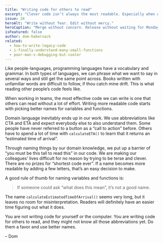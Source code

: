 ```yaml
---
title: "Writing code for others to read"
excerpt: "Clever code isn’t always the most readable. Especially when working in teams, readability has to come first."
issue: 34
heroAlt: "Write without fear. Edit without mercy."
heroCaption: "Merge without concern. Release without waiting for Monday."
isFeatured: false
author: dom-habersack
related:
  - how-to-write-legacy-code
  - i-finally-understand-many-small-functions
  - poor-man-s-debugging-but-cooler
---
```

Like people-languages, programming languages have a vocabulary and grammar. In both types of languages, we can phrase what we want to say in several ways and still get the same point across. Books written with unfamiliar words are difficult to follow, if thou catch mine drift. This is what reading other people’s code feels like.

When working in teams, the most effective code we can write is one that others can read without a lot of effort. Writing more readable code starts with picking better names for variables and functions.

Domain language inevitably ends up in our work. We use abbreviations like CTA and ETA and expect everybody else to also understand them. Some people have never referred to a button as a “call to action” before. Others have to spend a lot of time with `calculateETA()` to learn that it returns an “estimated time of arrival”.

Through naming things by our domain knowledge, we put up a barrier of “you must be this tall to read this” in our code. We are making our colleagues’ lives difficult for no reason by trying to be terse and clever. There are no prizes for “shortest code ever”. If a name becomes more readable by adding a few letters, that’s an easy decision to make.

A good rule of thumb for naming variables and functions is:

> If someone could ask “what does this mean”, it’s not a good name.

The name `calculateEstimatedTimeOfArrival()` seems very long, but it leaves no room for misinterpretation. Readers will definitely have an easier time figuring out what it does.

You are not writing code for yourself or the computer. You are writing code for others to read, and they might not know all those abbreviations yet. Do them a favor and use better names.

– Dom
